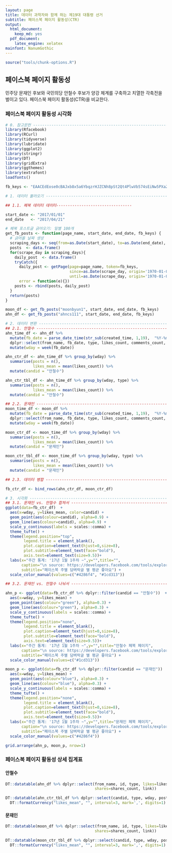 ```yaml
---
layout: page
title: 데이터 과학자와 함께 하는 제19대 대통령 선거
subtitle: 페이스북 페이지 활동성(CTR)
output:
  html_document: 
    keep_md: yes
  pdf_document:
    latex_engine: xelatex
mainfont: NanumGothic
---
```


```r
source("tools/chunk-options.R")
```


## 페이스북 페이지 활동성

민주당 문재인 후보와 국민의당 안철수 후보가 양강 체계를 구축하고 치열한 각축전을 벌이고 있다.
페이스북 페이지 활동성(CTR)을 비교한다.


### 페이스북 페이지 활동성 시각화

``` r
# 0. 참고문헌 ---------------------------------------------------------------------
library(Rfacebook)
library(RCurl)
library(tidyverse)
library(lubridate)
library(ggplot2)
library(stringr)
library(DT)
library(gridExtra)
library(ggthemes)
library(extrafont)
loadfonts()

fb_keys <- "EAACEdEose0cBAJxb8x5a6YbqzrHJZCNh8pSt2Qt4PlwVb574sEiNw5PXaZAPlxKbBNkZAuQI48qyVsTICoi7Gi1OrbofjM3hZCzTrvkbyieRhZA9wOaaT0unrbFZA2uEMdzhJwyAc98gFXPaNc2lwe6iUtyKOl2aGx9dpemkPxPlCyOBM9mpRm"

# 1. 데이터 불러오기 ---------------------------------------------------------------------

## 1.1. 페북 데이터 데이터---------------------------------

start_date <- "2017/01/01"
end_date   <- "2017/04/21"

# 페북 포스트글 긁어오기: 일별 100개
get_fb_posts <- function(page_name, start_date, end_date, fb_keys) {
  # 긁어올 날짜 생성
  scraping_days <- seq(from=as.Date(start_date), to=as.Date(end_date), by='days')
  posts  <- data.frame()
  for(scrape_day in scraping_days){
    daily_post  <- data.frame()
    tryCatch({
      daily_post <- getPage(page=page_name, token=fb_keys,
                            since=as.Date(scrape_day, origin='1970-01-01'),
                            until=as.Date(scrape_day, origin='1970-01-01')+1)},
      error = function(e){})
    posts <- rbind(posts, daily_post)
  }
  return(posts)
}

moon_df <- get_fb_posts("moonbyun1", start_date, end_date, fb_keys)
ahn_df <- get_fb_posts("ahncs111", start_date, end_date, fb_keys)

# 2. 데이터 변환 ---------------------------------------------------------------------
## 2.1. 안철수 -----------------------------------------------------------------------
ahn_time_df <- ahn_df %>% 
  mutate(fb_date = parse_date_time(str_sub(created_time, 1,19),  "%Y-%m-%dT%H:%M:%S", exact = TRUE))%>%
  dplyr::select(from_name, fb_date, type, likes_count, comments_count, shares_count) %>% 
  mutate(wday = week(fb_date))

ahn_ctr_df <- ahn_time_df %>% group_by(wday) %>% 
  summarise(posts = n(),
            likes_mean = mean(likes_count)) %>% 
  mutate(candid = "안철수")

ahn_ctr_tbl_df <- ahn_time_df %>% group_by(wday, type) %>% 
  summarise(posts = n(),
            likes_mean = mean(likes_count)) %>% 
  mutate(candid = "안철수")

## 2.2. 문재인 -----------------------------------------------------------------------
moon_time_df <- moon_df %>% 
  mutate(fb_date = parse_date_time(str_sub(created_time, 1,19),  "%Y-%m-%dT%H:%M:%S", exact = TRUE))%>%
  dplyr::select(from_name, fb_date, type, likes_count, comments_count, shares_count) %>% 
  mutate(wday = week(fb_date))

moon_ctr_df <- moon_time_df %>% group_by(wday) %>% 
  summarise(posts = n(),
            likes_mean = mean(likes_count)) %>% 
  mutate(candid = "문재인")

moon_ctr_tbl_df <- moon_time_df %>% group_by(wday, type) %>% 
  summarise(posts = n(),
            likes_mean = mean(likes_count)) %>% 
  mutate(candid = "문재인")

## 2.3. 데이터 병합 -----------------------------------------------------------------------

fb_ctr_df <- bind_rows(ahn_ctr_df, moon_ctr_df)

# 3. 시각화 -----------------------------------------------------------------------
## 3.1. 문재인 vs. 안철수 합쳐서 --------------------------------------------------
ggplot(data=fb_ctr_df)  +
  aes(x=wday, y=likes_mean, color=candid) +
  geom_point(aes(colour=candid), alpha=0.9) +
  geom_line(aes(colour=candid), alpha=0.9) +
  scale_y_continuous(labels = scales::comma) +
  theme_tufte() +
  theme(legend.position="top", 
        legend.title = element_blank(),
        plot.caption=element_text(hjust=0,size=8),
        plot.subtitle=element_text(face="bold"),
        axis.text=element_text(size=9.5))+
  labs(x="주간 통계: '17년 1월 1주차 ~",y="",title="",
       caption="\n source: https://developers.facebook.com/tools/explorer",
       subtitle="페이스북 주별 담벼락글 별 평균 좋아요") +
  scale_color_manual(values=c("#4286f4", "#1cd313"))

## 3.2. 문재인 vs. 안철수 나눠서 --------------------------------------------------

ahn_p <- ggplot(data=fb_ctr_df %>% dplyr::filter(candid == "안철수"))  +
  aes(x=wday, y=likes_mean) +
  geom_point(aes(colour="green"), alpha=0.3) +
  geom_line(aes(colour="green"), alpha=0.3) +
  scale_y_continuous(labels = scales::comma) +
  theme_tufte() +
  theme(legend.position="none", 
        legend.title = element_blank(),
        plot.caption=element_text(hjust=0,size=8),
        plot.subtitle=element_text(face="bold"),
        axis.text=element_text(size=9.5))+
  labs(x="주간 통계: '17년 1월 1주차 ~",y="",title="안철수 페북 페이지",
       caption="\n source: https://developers.facebook.com/tools/explorer",
       subtitle="페이스북 주별 담벼락글 별 평균 좋아요") +
  scale_color_manual(values=c("#1cd313"))

moon_p <- ggplot(data=fb_ctr_df %>% dplyr::filter(candid == "문재인"))  +
  aes(x=wday, y=likes_mean) +
  geom_point(aes(colour="blue"), alpha=0.3) +
  geom_line(aes(colour="blue"), alpha=0.3) +
  scale_y_continuous(labels = scales::comma) +
  theme_tufte() +
  theme(legend.position="none", 
        legend.title = element_blank(),
        plot.caption=element_text(hjust=0,size=8),
        plot.subtitle=element_text(face="bold"),
        axis.text=element_text(size=9.5))+
  labs(x="주간 통계: '17년 1월 1주차 ~",y="",title="문재인 페북 페이지",
       caption="\n source: https://developers.facebook.com/tools/explorer",
       subtitle="페이스북 주별 담벼락글 별 평균 좋아요") +
  scale_color_manual(values=c("#4286f4"))

grid.arrange(ahn_p, moon_p, nrow=1)
```

### 페이스북 페이지 활동성 상세 집계표

#### 안철수

``` r

DT::datatable(ahn_df %>% dplyr::select(from_name, id, type, likes=likes_count, comments=comments_count, 
                                       shares=shares_count, link))

DT::datatable(ahn_ctr_tbl_df %>% dplyr::select(candid, type, wday, posts, likes_mean)) %>% 
  DT::formatCurrency("likes_mean", "", interval=3, mark=',', digits=1)
```

#### 문재인

``` r

DT::datatable(moon_df %>% dplyr::select(from_name, id, type, likes=likes_count, comments=comments_count, 
                                       shares=shares_count, link))

DT::datatable(moon_ctr_tbl_df %>% dplyr::select(candid, type, wday, posts, likes_mean)) %>% 
  DT::formatCurrency("likes_mean", "", interval=3, mark=',', digits=1)
```